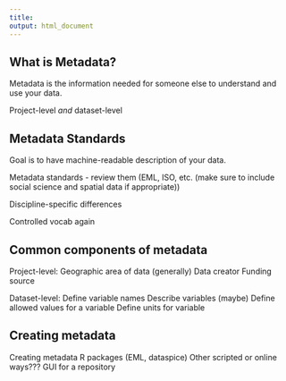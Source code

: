 ```yaml
---
title: 
output: html_document
---
```


## What is Metadata?

Metadata is the information needed for someone else to understand and use your data.  

Project-level _and_ dataset-level


## Metadata Standards

Goal is to have machine-readable description of your data. 

Metadata standards - review them  (EML, ISO, etc. (make sure to include social science 
                                                   and spatial data if appropriate))

Discipline-specific differences

Controlled vocab again

## Common components of metadata

Project-level:
Geographic area of data (generally)
Data creator
Funding source

Dataset-level:
Define variable names
Describe variables (maybe)
Define allowed values for a variable
Define units for variable


## Creating metadata

Creating metadata
  R packages (EML, dataspice)
  Other scripted or online ways???
  GUI for a repository

  
